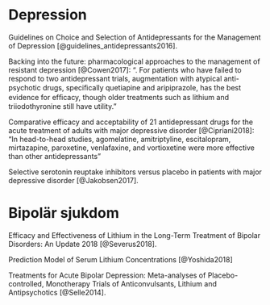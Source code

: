 # Depression

Guidelines on Choice and Selection of Antidepressants for the Management of Depression [@guidelines_antidepressants2016].

Backing into the future: pharmacological approaches to the management of resistant depression [@Cowen2017]: ". For patients who have failed to respond to two antidepressant trials, augmentation with atypical anti-psychotic drugs, speciﬁcally quetiapine and aripiprazole, has the best evidence for efﬁcacy, though older treatments such as lithium and triiodothyronine still have utility."

Comparative efficacy and acceptability of 21 antidepressant drugs for the acute treatment of adults with major depressive disorder [@Cipriani2018]: "In head-to-head studies, agomelatine, amitriptyline, escitalopram, mirtazapine, paroxetine, venlafaxine, and vortioxetine were more effective than other antidepressants"

Selective serotonin reuptake inhibitors versus placebo in patients with major depressive disorder [@Jakobsen2017].


# Bipolär sjukdom

Efficacy and Effectiveness of Lithium in the Long-Term Treatment of Bipolar Disorders: An Update 2018 [@Severus2018].

Prediction Model of Serum Lithium Concentrations [@Yoshida2018]

Treatments for Acute Bipolar Depression: Meta-analyses of Placebo-controlled, Monotherapy Trials of Anticonvulsants, Lithium and Antipsychotics [@Selle2014].
